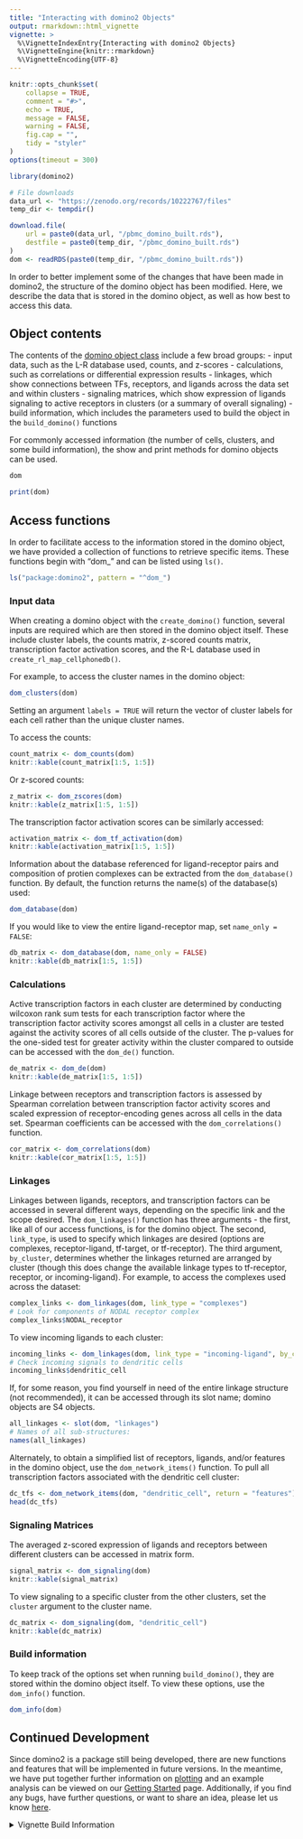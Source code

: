 ```yaml
---
title: "Interacting with domino2 Objects"
output: rmarkdown::html_vignette
vignette: >
  %\VignetteIndexEntry{Interacting with domino2 Objects}
  %\VignetteEngine{knitr::rmarkdown}
  %\VignetteEncoding{UTF-8}
---
```


```r
knitr::opts_chunk$set(
    collapse = TRUE,
    comment = "#>",
    echo = TRUE,
    message = FALSE,
    warning = FALSE,
    fig.cap = "",
    tidy = "styler"
)
options(timeout = 300)
```

```r
library(domino2)

# File downloads
data_url <- "https://zenodo.org/records/10222767/files"
temp_dir <- tempdir()

download.file(
    url = paste0(data_url, "/pbmc_domino_built.rds"),
    destfile = paste0(temp_dir, "/pbmc_domino_built.rds")
)
dom <- readRDS(paste0(temp_dir, "/pbmc_domino_built.rds"))
```

In order to better implement some of the changes that have been made in domino2, the structure of the domino object has been modified. Here, we describe the data that is stored in the domino object, as well as how best to access this data.

## Object contents

The contents of the [domino object class](`domino-class`) include a few broad groups: 
- input data, such as the L-R database used, counts, and z-scores
- calculations, such as correlations or differential expression results
- linkages, which show connections between TFs, receptors, and ligands across the data set and within clusters
- signaling matrices, which show expression of ligands signaling to active receptors in clusters (or a summary of overall signaling)
- build information, which includes the parameters used to build the object in the `build_domino()` functions

For commonly accessed information (the number of cells, clusters, and some build information), the show and print methods for domino objects can be used.

```r
dom
```

```r
print(dom)
```

## Access functions

In order to facilitate access to the information stored in the domino object, we have provided a collection of functions to retrieve specific items. These functions begin with "dom_" and can be listed using `ls()`.

```r
ls("package:domino2", pattern = "^dom_")
```

### Input data

When creating a domino object with the `create_domino()` function, several inputs are required which are then stored in the domino object itself. These include cluster labels, the counts matrix, z-scored counts matrix, transcription factor activation scores, and the R-L database used in `create_rl_map_cellphonedb()`.

For example, to access the cluster names in the domino object:

```r
dom_clusters(dom)
```

Setting an argument `labels = TRUE` will return the vector of cluster labels for each cell rather than the unique cluster names.

To access the counts:

```r
count_matrix <- dom_counts(dom)
knitr::kable(count_matrix[1:5, 1:5])
```

Or z-scored counts:

```r
z_matrix <- dom_zscores(dom)
knitr::kable(z_matrix[1:5, 1:5])
```

The transcription factor activation scores can be similarly accessed:

```r
activation_matrix <- dom_tf_activation(dom)
knitr::kable(activation_matrix[1:5, 1:5])
```

Information about the database referenced for ligand-receptor pairs and composition of protien complexes can be extracted from the `dom_database()` function. By default, the function returns the name(s) of the database(s) used:

```r
dom_database(dom)
```

If you would like to view the entire ligand-receptor map, set `name_only = FALSE`:

```r
db_matrix <- dom_database(dom, name_only = FALSE)
knitr::kable(db_matrix[1:5, 1:5])
```

### Calculations

Active transcription factors in each cluster are determined by conducting wilcoxon rank sum tests for each transcription factor where the transcription factor activity scores amongst all cells in a cluster are tested against the activity scores of all cells outside of the cluster. The p-values for the one-sided test for greater activity within the cluster compared to outside can be accessed with the `dom_de()` function.

```r
de_matrix <- dom_de(dom)
knitr::kable(de_matrix[1:5, 1:5])
```

Linkage between receptors and transcription factors is assessed by Spearman correlation between transcription factor activity scores and scaled expression of receptor-encoding genes across all cells in the data set. Spearman coefficients can be accessed with the `dom_correlations()` function.

```r
cor_matrix <- dom_correlations(dom)
knitr::kable(cor_matrix[1:5, 1:5])
```

### Linkages

Linkages between ligands, receptors, and transcription factors can be accessed in several different ways, depending on the specific link and the scope desired. The `dom_linkages()` function has three arguments - the first, like all of our access functions, is for the domino object. The second, `link_type`, is used to specify which linkages are desired (options are complexes, receptor-ligand, tf-target, or tf-receptor). The third argument, `by_cluster`, determines whether the linkages returned are arranged by cluster (though this does change the available linkage types to tf-receptor, receptor, or incoming-ligand). For example, to access the complexes used across the dataset:

```r
complex_links <- dom_linkages(dom, link_type = "complexes")
# Look for components of NODAL receptor complex
complex_links$NODAL_receptor
```

To view incoming ligands to each cluster:

```r
incoming_links <- dom_linkages(dom, link_type = "incoming-ligand", by_cluster = TRUE)
# Check incoming signals to dendritic cells
incoming_links$dendritic_cell
```

If, for some reason, you find yourself in need of the entire linkage structure (not recommended), it can be accessed through its slot name; domino objects are S4 objects.

```r
all_linkages <- slot(dom, "linkages")
# Names of all sub-structures:
names(all_linkages)
```

Alternately, to obtain a simplified list of receptors, ligands, and\/or features in the domino object, use the `dom_network_items()` function. To pull all transcription factors associated with the dendritic cell cluster:

```r
dc_tfs <- dom_network_items(dom, "dendritic_cell", return = "features")
head(dc_tfs)
```

### Signaling Matrices

The averaged z-scored expression of ligands and receptors between different clusters can be accessed in matrix form.

```r
signal_matrix <- dom_signaling(dom)
knitr::kable(signal_matrix)
```

To view signaling to a specific cluster from the other clusters, set the `cluster` argument to the cluster name.

```r
dc_matrix <- dom_signaling(dom, "dendritic_cell")
knitr::kable(dc_matrix)
```

### Build information

To keep track of the options set when running `build_domino()`, they are stored within the domino object itself. To view these options, use the `dom_info()` function.

```r
dom_info(dom)
```

## Continued Development

Since domino2 is a package still being developed, there are new functions and features that will be implemented in future versions. In the meantime, we have put together further information on [plotting](vignette("plotting_vignette")) and an example analysis can be viewed on our [Getting Started](vignette("domino2")) page. Additionally, if you find any bugs, have further questions, or want to share an idea, please let us know [here](https://github.com/FertigLab/domino_development/issues).

<details><summary>Vignette Build Information</summary>
Date last built and session information:
```r
Sys.Date()
sessionInfo()
```
</details>
